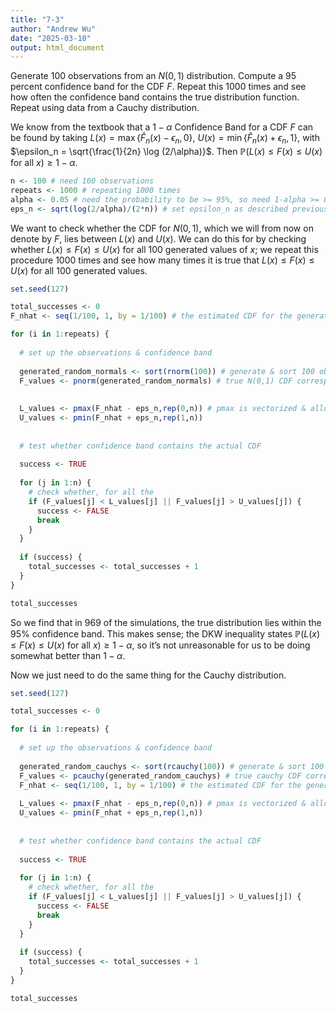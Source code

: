 ```yaml
---
title: "7-3"
author: "Andrew Wu"
date: "2025-03-10"
output: html_document
---
```


Generate $100$ observations from an $N(0,1)$ distribution. Compute a $95$ percent confidence band for the CDF $F$. Repeat this $1000$ times and see how often the confidence band contains the true distribution function. Repeat using data from a Cauchy distribution.

We know from the textbook that a $1-\alpha$ Confidence Band for a CDF $F$ can be found by taking $L(x) = \max \{ \widehat{F}_n(x) - \epsilon_n, 0\}$, $U(x) = \min\{ \widehat{F}_n(x) + \epsilon_n, 1 \}$, with $\epsilon_n = \sqrt{\frac{1}{2n} \log (2/\alpha)}$. Then $\mathbb{P}(L(x) \le F(x) \le U(x) \text{ for all } x) \ge 1 - \alpha$.

```r
n <- 100 # need 100 observations
repeats <- 1000 # repeating 1000 times
alpha <- 0.05 # need the probability to be >= 95%, so need 1-alpha >= 0.95
eps_n <- sqrt(log(2/alpha)/(2*n)) # set epsilon_n as described previously
```

We want to check whether the CDF for $N(0,1)$, which we will from now on denote by $F$, lies between $L(x)$ and $U(x)$. We can do this for by checking whether $L(x) \le F(x) \le U(x)$ for all $100$ generated values of $x$; we repeat this procedure $1000$ times and see how many times it is true that $L(x) \le F(x) \le U(x)$ for all $100$ generated values.

```r
set.seed(127)

total_successes <- 0
F_nhat <- seq(1/100, 1, by = 1/100) # the estimated CDF for the generated values is just 1/100, 2/100, ... , 1 at those values

for (i in 1:repeats) {
  
  # set up the observations & confidence band
  
  generated_random_normals <- sort(rnorm(100)) # generate & sort 100 observations from N(0,1)
  F_values <- pnorm(generated_random_normals) # true N(0,1) CDF corresponding to generated values
  
  
  L_values <- pmax(F_nhat - eps_n,rep(0,n)) # pmax is vectorized & allows us to compare the generated - eps_n to a vector of 0s
  U_values <- pmin(F_nhat + eps_n,rep(1,n))
  
  
  # test whether confidence band contains the actual CDF
  
  success <- TRUE
  
  for (j in 1:n) {
    # check whether, for all the 
    if (F_values[j] < L_values[j] || F_values[j] > U_values[j]) {
      success <- FALSE
      break
    }
  }
  
  if (success) {
    total_successes <- total_successes + 1
  }
}

total_successes

```
So we find that in $969$ of the simulations, the true distribution lies within the $95\%$ confidence band. This makes sense; the DKW inequality states $\mathbb{P}(L(x) \le F(x) \le U(x) \text{ for all } x) \ge 1-\alpha$, so it's not unreasonable for us to be doing somewhat better than $1-\alpha$.

Now we just need to do the same thing for the Cauchy distribution.

```r
set.seed(127)

total_successes <- 0

for (i in 1:repeats) {
  
  # set up the observations & confidence band
  
  generated_random_cauchys <- sort(rcauchy(100)) # generate & sort 100 cauchy observations
  F_values <- pcauchy(generated_random_cauchys) # true cauchy CDF corresponding to generated values
  F_nhat <- seq(1/100, 1, by = 1/100) # the estimated CDF for the generated values is just 1/100, 2/100, ... , 1
  
  L_values <- pmax(F_nhat - eps_n,rep(0,n)) # pmax is vectorized & allows us to compare the generated - eps_n to a vector of 0s
  U_values <- pmin(F_nhat + eps_n,rep(1,n))
  
  
  # test whether confidence band contains the actual CDF
  
  success <- TRUE
  
  for (j in 1:n) {
    # check whether, for all the 
    if (F_values[j] < L_values[j] || F_values[j] > U_values[j]) {
      success <- FALSE
      break
    }
  }
  
  if (success) {
    total_successes <- total_successes + 1
  }
}

total_successes
```



